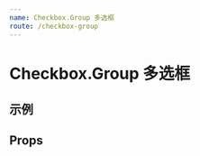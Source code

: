 ```yaml
---
name: Checkbox.Group 多选框
route: /checkbox-group
---
```



# Checkbox.Group 多选框

## 示例

<Playground>
  <Checkbox.Group
    data={[
      { id: 'tiger', name: '🐅 小脑斧' },
      { id: 'dog', name: '🐶 小狗子' },
      { id: 'cat', name: '🐱 小猫崽' },
    ]}
    keys={['id', 'name']}
  />
</Playground>

## Props

<PropsTable of={CheckboxGroup} />
